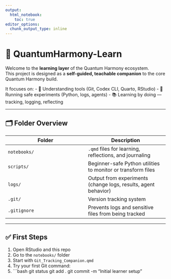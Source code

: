 ---
output: 
  html_notebook: 
    toc: true
editor_options: 
  chunk_output_type: inline
---

# 📘 QuantumHarmony-Learn

Welcome to the **learning layer** of the Quantum Harmony ecosystem.\
This project is designed as a **self-guided, teachable companion** to the core Quantum Harmony build.

It focuses on: - 🧠 Understanding tools (Git, Codex CLI, Quarto, RStudio) - 🧰 Running safe experiments (Python, logs, agents) - 📚 Learning by doing — tracking, logging, reflecting

------------------------------------------------------------------------

## 🗂️ Folder Overview

| Folder | Description |
|----|----|
| `notebooks/` | `.qmd` files for learning, reflections, and journaling |
| `scripts/` | Beginner-safe Python utilities to monitor or transform files |
| `logs/` | Output from experiments (change logs, results, agent behavior) |
| `.git/` | Version tracking system |
| `.gitignore` | Prevents logs and sensitive files from being tracked |

------------------------------------------------------------------------

## ✅ First Steps

1.  Open RStudio and this repo
2.  Go to the `notebooks/` folder
3.  Start with `Git_Tracking_Companion.qmd`
4.  Try your first Git command:
5.  \`\`\`bash git status git add . git commit -m "Initial learner setup"
